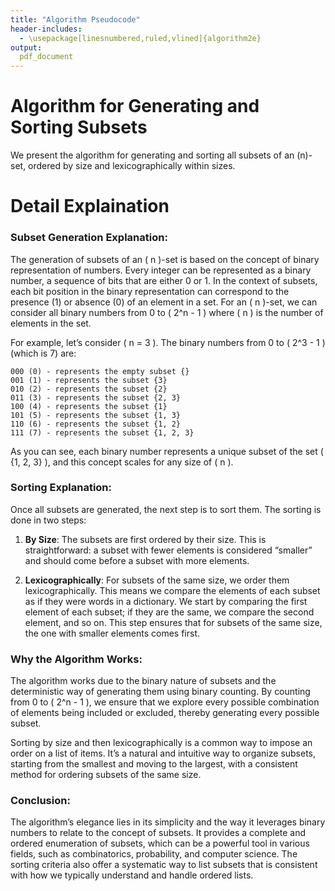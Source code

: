 ```yaml
---
title: "Algorithm Pseudocode"
header-includes:
  - \usepackage[linesnumbered,ruled,vlined]{algorithm2e}
output: 
  pdf_document
---
```


# Algorithm for Generating and Sorting Subsets

We present the algorithm for generating and sorting all subsets of an \(n\)-set, ordered by size and lexicographically within sizes.

```{=latex}
\begin{algorithm}[H]
\SetAlgoLined
\DontPrintSemicolon
\SetKwInput{KwData}{Input}
\SetKwInput{KwResult}{Output}
\SetKwFunction{FMain}{GenerateAndSortSubsets}
\SetKwFunction{FSub}{CompareSubsets}
\SetKwProg{Fn}{Function}{:}{end}
\KwData{An integer \(n\) representing the size of the set}
\KwResult{A list of all subsets of the \(n\)-set \(\{1, 2, \ldots, n\}\), sorted by size and lexicographically}

\Fn{\FMain{$n$}}{
  all\_subsets $\leftarrow$ empty list\;
  \For{$i \leftarrow 0$ \KwTo $2^n - 1$}{
    subset $\leftarrow$ empty set\;
    \For{$j \leftarrow 0$ \KwTo $n - 1$}{
      \If{$i \mathbin{\&} (1 \ll j) \neq 0$}{
        subset $\leftarrow$ subset $\cup$ \{$j + 1$\}\;
      }
    }
    all\_subsets.append(subset)\;
  }
  sort all\_subsets by \FSub\;
  \KwRet{all\_subsets}\;
}

\Fn{\FSub{subset\_a, subset\_b}}{
  size\_a $\leftarrow$ size(subset\_a)\;
  size\_b $\leftarrow$ size(subset\_b)\;
  \uIf{size\_a $\neq$ size\_b}{
    \KwRet{size\_a - size\_b}\;
  }\Else{
    \For{index $\leftarrow$ 0 \KwTo size\_a - 1}{
      \If{subset\_a[index] $\neq$ subset\_b[index]}{
        \KwRet{subset\_a[index] - subset\_b[index]}\;
      }
    }
    \KwRet{0}\;
  }
}

\caption{Algorithm for generating and sorting subsets of an \(n\)-set}
\end{algorithm}
```

# Detail Explaination

### Subset Generation Explanation:

The generation of subsets of an \( n \)-set is based on the concept of binary representation of numbers. Every integer can be represented as a binary number, a sequence of bits that are either 0 or 1. In the context of subsets, each bit position in the binary representation can correspond to the presence (1) or absence (0) of an element in a set. For an \( n \)-set, we can consider all binary numbers from 0 to \( 2^n - 1 \) where \( n \) is the number of elements in the set. 

For example, let's consider \( n = 3 \). The binary numbers from 0 to \( 2^3 - 1 \) (which is 7) are:

```
000 (0) - represents the empty subset {}
001 (1) - represents the subset {3}
010 (2) - represents the subset {2}
011 (3) - represents the subset {2, 3}
100 (4) - represents the subset {1}
101 (5) - represents the subset {1, 3}
110 (6) - represents the subset {1, 2}
111 (7) - represents the subset {1, 2, 3}
```

As you can see, each binary number represents a unique subset of the set \( \{1, 2, 3\} \), and this concept scales for any size of \( n \).

### Sorting Explanation:

Once all subsets are generated, the next step is to sort them. The sorting is done in two steps:

1. **By Size**: The subsets are first ordered by their size. This is straightforward: a subset with fewer elements is considered "smaller" and should come before a subset with more elements.

2. **Lexicographically**: For subsets of the same size, we order them lexicographically. This means we compare the elements of each subset as if they were words in a dictionary. We start by comparing the first element of each subset; if they are the same, we compare the second element, and so on. This step ensures that for subsets of the same size, the one with smaller elements comes first.

### Why the Algorithm Works:

The algorithm works due to the binary nature of subsets and the deterministic way of generating them using binary counting. By counting from 0 to \( 2^n - 1 \), we ensure that we explore every possible combination of elements being included or excluded, thereby generating every possible subset.

Sorting by size and then lexicographically is a common way to impose an order on a list of items. It's a natural and intuitive way to organize subsets, starting from the smallest and moving to the largest, with a consistent method for ordering subsets of the same size.

### Conclusion:

The algorithm's elegance lies in its simplicity and the way it leverages binary numbers to relate to the concept of subsets. It provides a complete and ordered enumeration of subsets, which can be a powerful tool in various fields, such as combinatorics, probability, and computer science. The sorting criteria also offer a systematic way to list subsets that is consistent with how we typically understand and handle ordered lists.

